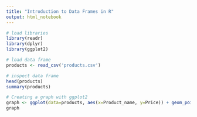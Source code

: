 ```yaml
---
title: "Introduction to Data Frames in R"
output: html_notebook
---
```


```r
# load libraries
library(readr)
library(dplyr)
library(ggplot2)
```

```r
# load data frame
products <- read_csv('products.csv')
```

```r
# inspect data frame
head(products)
summary(products)
```

```r
# Creating a graph with ggplot2
graph <- ggplot(data=products, aes(x=Product_name, y=Price)) + geom_point(aes(color=Product_name), alpha = 0.5) + labs(title = "Product vs Price", subtitle = "From Amazon.ca")
graph
```